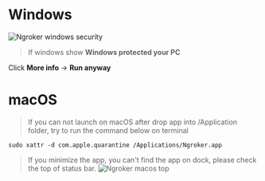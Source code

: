 # Windows

![Ngroker windows security](./../../public/screenshots/windows-security.png)

> If windows show **Windows protected your PC**

Click **More info** -> **Run anyway**

# macOS

> If you can not launch on macOS after drop app into /Application folder, try to run the command below on terminal

`sudo xattr -d com.apple.quarantine /Applications/Ngroker.app`

> If you minimize the app, you can't find the app on dock, please check the top of status bar.
> ![Ngroker macos top](./../../public/screenshots/macos-top.png)
